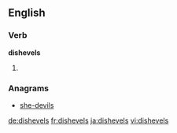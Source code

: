 ==English==

===Verb===
'''dishevels'''

# {{en-third-person singular of|dishevel}}

===Anagrams===
* [[she-devils#English|she-devils]]

[[de:dishevels]]
[[fr:dishevels]]
[[ja:dishevels]]
[[vi:dishevels]]